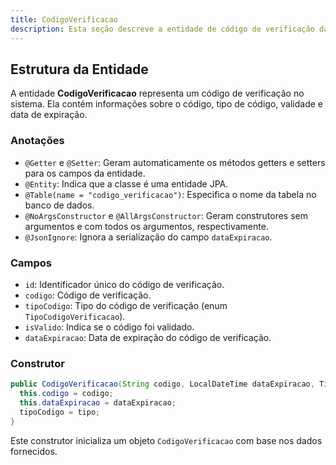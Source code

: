 ```yaml
---
title: CodigoVerificacao
description: Esta seção descreve a entidade de código de verificação da aplicação, que é responsável por armazenar os códigos de verificação enviados aos usuários.
---
```


## Estrutura da Entidade

A entidade **CodigoVerificacao** representa um código de verificação no sistema. Ela contém informações sobre o código, tipo de código, validade e data de expiração.

### Anotações

- `@Getter` e `@Setter`: Geram automaticamente os métodos getters e setters para os campos da entidade.
- `@Entity`: Indica que a classe é uma entidade JPA.
- `@Table(name = "codigo_verificacao")`: Especifica o nome da tabela no banco de dados.
- `@NoArgsConstructor` e `@AllArgsConstructor`: Geram construtores sem argumentos e com todos os argumentos, respectivamente.
- `@JsonIgnore`: Ignora a serialização do campo `dataExpiracao`.

### Campos

- `id`: Identificador único do código de verificação.
- `codigo`: Código de verificação.
- `tipoCodigo`: Tipo do código de verificação (enum `TipoCodigoVerificacao`).
- `isValido`: Indica se o código foi validado.
- `dataExpiracao`: Data de expiração do código de verificação.

### Construtor

```java
public CodigoVerificacao(String codigo, LocalDateTime dataExpiracao, TipoCodigoVerificacao tipo) {
  this.codigo = codigo;
  this.dataExpiracao = dataExpiracao;
  tipoCodigo = tipo;
}
```

Este construtor inicializa um objeto `CodigoVerificacao` com base nos dados fornecidos.
